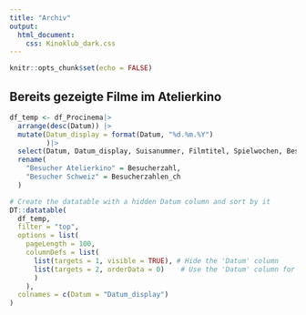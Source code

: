 ```yaml
---
title: "Archiv"
output:
  html_document:
    css: Kinoklub_dark.css
---
```


```r
knitr::opts_chunk$set(echo = FALSE)
```

## Bereits gezeigte Filme im Atelierkino
```r
df_temp <- df_Procinema|>
  arrange(desc(Datum)) |>
  mutate(Datum_display = format(Datum, "%d.%m.%Y")
         )|>
  select(Datum, Datum_display, Suisanummer, Filmtitel, Spielwochen, Besucherzahl, Besucherzahlen_ch)|>
  rename(
    "Besucher Atelierkino" = Besucherzahl,
    "Besucher Schweiz" = Besucherzahlen_ch
  )

```

```r
# Create the datatable with a hidden Datum column and sort by it
DT::datatable(
  df_temp,
  filter = "top",
  options = list(
    pageLength = 100,
    columnDefs = list(
      list(targets = 1, visible = TRUE), # Hide the 'Datum' column
      list(targets = 2, orderData = 0)    # Use the 'Datum' column for sorting 'Datum_display'
      )
    ),
  colnames = c(Datum = "Datum_display")
)
```
